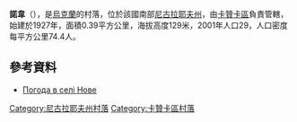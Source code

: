 {{coord|47|54|5|N|32|58|20|E|scale:100000|display=title}}

'''諾韋'''（{{lang-uk|Нове}}），是[[烏克蘭|烏克蘭]]的村落，位於該國南部[[尼古拉耶夫州|尼古拉耶夫州]]，由[[卡贊卡區|卡贊卡區]]負責管轄，始建於1927年，面積0.39平方公里，海拔高度129米，2001年人口29，人口密度每平方公里74.4人。

==參考資料==
* [http://weather.in.ua/ua/nikolaevskaja/7786 Погода в селі Нове]{{Wayback|url=http://weather.in.ua/ua/nikolaevskaja/7786 |date=20160821201941 }}

[[Category:尼古拉耶夫州村落|Category:尼古拉耶夫州村落]]
[[Category:卡贊卡區村落|Category:卡贊卡區村落]]


{{Mykolaiv-geo-stub}}